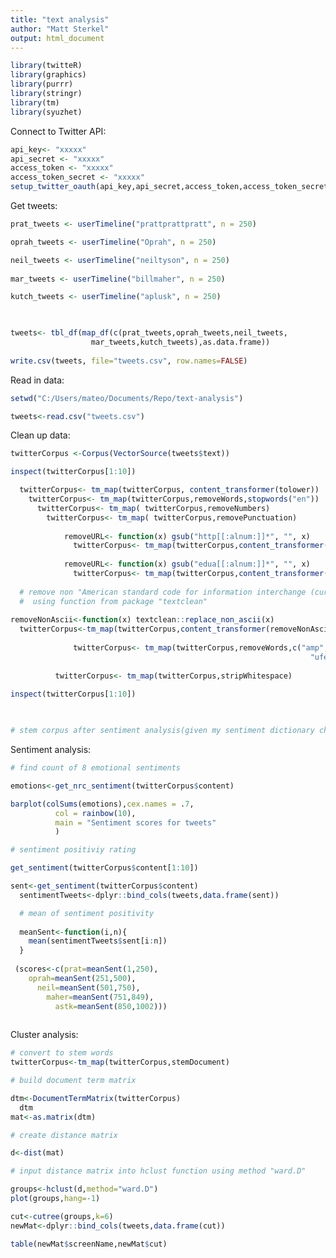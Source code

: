 ```yaml
---
title: "text analysis"
author: "Matt Sterkel"
output: html_document
---
```


```r
library(twitteR)
library(graphics)
library(purrr)
library(stringr) 
library(tm)
library(syuzhet)
```

Connect to Twitter API:

```r

api_key<- "xxxxx"
api_secret <- "xxxxx"
access_token <- "xxxxx"
access_token_secret <- "xxxxx"
setup_twitter_oauth(api_key,api_secret,access_token,access_token_secret)
```


Get tweets:

```r

prat_tweets <- userTimeline("prattprattpratt", n = 250)

oprah_tweets <- userTimeline("Oprah", n = 250)

neil_tweets <- userTimeline("neiltyson", n = 250)
 
mar_tweets <- userTimeline("billmaher", n = 250)

kutch_tweets <- userTimeline("aplusk", n = 250)
  


tweets<- tbl_df(map_df(c(prat_tweets,oprah_tweets,neil_tweets,
                  mar_tweets,kutch_tweets),as.data.frame))  
  
write.csv(tweets, file="tweets.csv", row.names=FALSE)  

```

Read in data:

```r

setwd("C:/Users/mateo/Documents/Repo/text-analysis")

tweets<-read.csv("tweets.csv")
```

Clean up data:

```r
twitterCorpus <-Corpus(VectorSource(tweets$text))

inspect(twitterCorpus[1:10])

  twitterCorpus<- tm_map(twitterCorpus, content_transformer(tolower))
    twitterCorpus<- tm_map(twitterCorpus,removeWords,stopwords("en"))
      twitterCorpus<- tm_map( twitterCorpus,removeNumbers)
        twitterCorpus<- tm_map( twitterCorpus,removePunctuation)
           
            removeURL<- function(x) gsub("http[[:alnum:]]*", "", x)   
              twitterCorpus<- tm_map(twitterCorpus,content_transformer(removeURL))
                
            removeURL<- function(x) gsub("edua[[:alnum:]]*", "", x)   
              twitterCorpus<- tm_map(twitterCorpus,content_transformer(removeURL))
              
  # remove non "American standard code for information interchange (curly quotes and ellipsis)"
  #  using function from package "textclean"            
                           
removeNonAscii<-function(x) textclean::replace_non_ascii(x) 
  twitterCorpus<-tm_map(twitterCorpus,content_transformer(removeNonAscii))
              
              twitterCorpus<- tm_map(twitterCorpus,removeWords,c("amp","ufef",
                                                                   "ufeft","uufefuufefuufef","uufef","s"))  
              
          twitterCorpus<- tm_map(twitterCorpus,stripWhitespace)
          
inspect(twitterCorpus[1:10])
 


# stem corpus after sentiment analysis(given my sentiment dictionary choice), but before cluster analysis


```

Sentiment analysis:

```r
# find count of 8 emotional sentiments

emotions<-get_nrc_sentiment(twitterCorpus$content)

barplot(colSums(emotions),cex.names = .7,
          col = rainbow(10),
          main = "Sentiment scores for tweets"
          )

```




```r
# sentiment positiviy rating

get_sentiment(twitterCorpus$content[1:10])

sent<-get_sentiment(twitterCorpus$content)
  sentimentTweets<-dplyr::bind_cols(tweets,data.frame(sent))

  # mean of sentiment positivity
  
  meanSent<-function(i,n){
    mean(sentimentTweets$sent[i:n])
  }
  
 (scores<-c(prat=meanSent(1,250),
    oprah=meanSent(251,500),
      neil=meanSent(501,750),
        maher=meanSent(751,849),
          astk=meanSent(850,1002)))
          

```






Cluster analysis:

```r
# convert to stem words
twitterCorpus<-tm_map(twitterCorpus,stemDocument)

# build document term matrix

dtm<-DocumentTermMatrix(twitterCorpus)
  dtm
mat<-as.matrix(dtm)

# create distance matrix

d<-dist(mat)

# input distance matrix into hclust function using method "ward.D"

groups<-hclust(d,method="ward.D")
plot(groups,hang=-1)

cut<-cutree(groups,k=6)
newMat<-dplyr::bind_cols(tweets,data.frame(cut))

table(newMat$screenName,newMat$cut)
```


